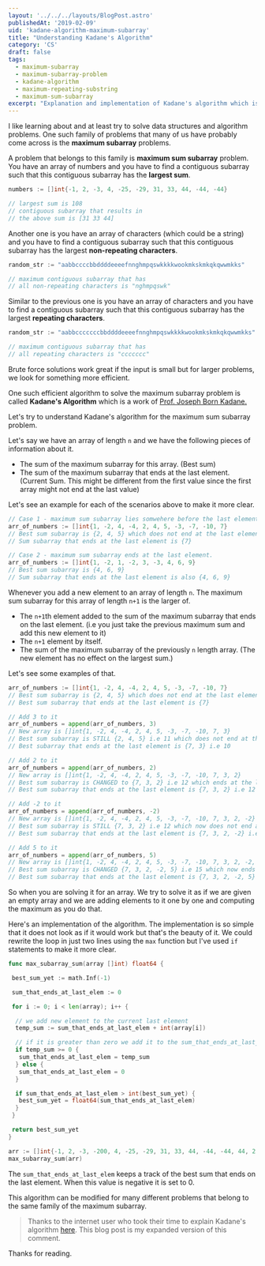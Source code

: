 ```yaml
---
layout: '../../../layouts/BlogPost.astro'
publishedAt: '2019-02-09'
uid: 'kadane-algorithm-maximum-subarray'
title: "Understanding Kadane's Algorithm"
category: 'CS'
draft: false
tags:
  - maximum-subarray
  - maximum-subarray-problem
  - kadane-algorithm
  - maximum-repeating-substring
  - maximum-sum-subarray
excerpt: "Explanation and implementation of Kadane's algorithm which is one of my favorite algorithms."
---
```


I like learning about and at least try to solve data structures and algorithm problems. One such family of problems that many of us have probably come across is the **maximum subarray** problems.

A problem that belongs to this family is **maximum sum subarray** problem. You have an array of numbers and you have to find a contiguous subarray such that this contiguous subarray has the **largest sum**.

```go
numbers := []int{-1, 2, -3, 4, -25, -29, 31, 33, 44, -44, -44}

// largest sum is 108
// contiguous subarray that results in
// the above sum is [31 33 44]
```

Another one is you have an array of characters (which could be a string) and you have to find a contiguous subarray such that this contiguous subarray has the largest **non-repeating characters**.

```go
random_str := "aabbccccbbddddeeeefnnghmpqswkkkkwookmkskmkqkqwwmkks"

// maximum contiguous subarray that has
// all non-repeating characters is "nghmpqswk"
```

Similar to the previous one is you have an array of characters and you have to find a contiguous subarray such that this contiguous subarray has the largest **repeating characters**.

```go
random_str := "aabbcccccccbbddddeeeefnnghmpqswkkkkwookmkskmkqkqwwmkks"

// maximum contiguous subarray that has
// all repeating characters is "ccccccc"
```

Brute force solutions work great if the input is small but for larger problems, we look for something more efficient.

One such efficient algorithm to solve the maximum subarray problem is called **Kadane's Algorithm** which is a work of [Prof. Joseph Born Kadane.](https://en.wikipedia.org/wiki/Joseph_Born_Kadane)

Let's try to understand Kadane's algorithm for the maximum sum subarray problem.

Let's say we have an array of length `n` and we have the following pieces of information about it.

- The sum of the maximum subarray for this array. (Best sum)
- The sum of the maximum subarray that ends at the last element. (Current Sum. This might be different from the first value since the first array might not end at the last value)

Let's see an example for each of the scenarios above to make it more clear.

```go
// Case 1 - maximum sum subarray lies somwehere before the last element.
arr_of_numbers := []int{1, -2, 4, -4, 2, 4, 5, -3, -7, -10, 7}
// Best sum subarray is {2, 4, 5} which does not end at the last element
// Sum subarray that ends at the last element is {7}

// Case 2 - maximum sum subarray ends at the last element.
arr_of_numbers := []int{1, -2, 1, -2, 3, -3, 4, 6, 9}
// Best sum subarray is {4, 6, 9}
// Sum subarray that ends at the last element is also {4, 6, 9}
```

Whenever you add a new element to an array of length `n`. The maximum sum subarray for this array of length `n+1` is the larger of.

- The `n+1`th element added to the sum of the maximum subarray that ends on the last element. (i.e you just take the previous maximum sum and add this new element to it)
- The `n+1` element by itself.
- The sum of the maximum subarray of the previously `n` length array. (The new element has no effect on the largest sum.)

Let's see some examples of that.

```go
arr_of_numbers := []int{1, -2, 4, -4, 2, 4, 5, -3, -7, -10, 7}
// Best sum subarray is {2, 4, 5} which does not end at the last element
// Best sum subarray that ends at the last element is {7}

// Add 3 to it
arr_of_numbers = append(arr_of_numbers, 3)
// New array is []int{1, -2, 4, -4, 2, 4, 5, -3, -7, -10, 7, 3}
// Best sum subarray is STILL {2, 4, 5} i.e 11 which does not end at the last element
// Best subarray that ends at the last element is {7, 3} i.e 10

// Add 2 to it
arr_of_numbers = append(arr_of_numbers, 2)
// New array is []int{1, -2, 4, -4, 2, 4, 5, -3, -7, -10, 7, 3, 2}
// Best sum subarray is CHANGED to {7, 3, 2} i.e 12 which ends at the last element
// Best sum subarray that ends at the last element is {7, 3, 2} i.e 12

// Add -2 to it
arr_of_numbers = append(arr_of_numbers, -2)
// New array is []int{1, -2, 4, -4, 2, 4, 5, -3, -7, -10, 7, 3, 2, -2}
// Best sum subarray is STILL {7, 3, 2} i.e 12 which now does not end at the last element
// Best sum subarray that ends at the last element is {7, 3, 2, -2} i.e 10

// Add 5 to it
arr_of_numbers = append(arr_of_numbers, 5)
// New array is []int{1, -2, 4, -4, 2, 4, 5, -3, -7, -10, 7, 3, 2, -2, 5}
// Best sum subarray is CHANGED {7, 3, 2, -2, 5} i.e 15 which now ends at the last element
// Best sum subarray that ends at the last element is {7, 3, 2, -2, 5} i.e 15
```

So when you are solving it for an array. We try to solve it as if we are given an empty array and we are adding elements to it one by one and computing the maximum as you do that.

Here's an implementation of the algorithm. The implementation is so simple that it does not look as if it would work but that's the beauty of it. We could rewrite the loop in just two lines using the `max` function but I've used `if` statements to make it more clear.

```go
func max_subarray_sum(array []int) float64 {

 best_sum_yet := math.Inf(-1)

 sum_that_ends_at_last_elem := 0

 for i := 0; i < len(array); i++ {

  // we add new element to the current last element
  temp_sum := sum_that_ends_at_last_elem + int(array[i])

  // if it is greater than zero we add it to the sum_that_ends_at_last_elem
  if temp_sum >= 0 {
   sum_that_ends_at_last_elem = temp_sum
  } else {
   sum_that_ends_at_last_elem = 0
  }

  if sum_that_ends_at_last_elem > int(best_sum_yet) {
   best_sum_yet = float64(sum_that_ends_at_last_elem)
  }
 }

 return best_sum_yet
}

arr := []int{-1, 2, -3, -200, 4, -25, -29, 31, 33, 44, -44, -44, 44, 2, 3, 4, -4, 150}
max_subarray_sum(arr)
```

The `sum_that_ends_at_last_elem` keeps a track of the best sum that ends on the last element. When this value is negative it is
set to 0.

This algorithm can be modified for many different problems that belong to the same family of the maximum subarray.

> Thanks to the internet user who took their time to explain Kadane's algorithm [here](https://www.reddit.com/r/learnprogramming/comments/5mgw7v/how_does_kadanes_algorithm_work_for_all_subarrays/dc3i4uk?utm_source=share&utm_medium=web2x&context=3). This blog post is my expanded version of this comment.

Thanks for reading.
